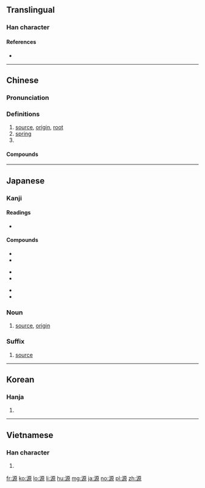 {{also|厵}}
==Translingual==

===Han character===
{{Han char|rn=85|rad=水|as=10|sn=13|four=31196|canj=EMHF|ids=⿰氵原}}

====References====
* {{Han ref|kx=0639.160|dkj=17926|dj=1046.090|hdz=31697.020|uh=6E90|ud=28304|bh=B7BD|bd=47037}}

----

==Chinese==
{{zh-forms}}

===Pronunciation===
{{zh-pron
|m=yuán
|c=jyun4
|h=pfs=pfs=ngièn
|md=nguòng
|mn=gôan
|w=3nyoe
|mc=y
|oc=y
|cat=n,pn}}

===Definitions===
{{zh-hanzi}}

# [[source]], [[origin]], [[root]]
# [[spring]]
# {{surname|lang=zh}}

====Compounds====
{{der3
| {{zh-l|能源}}
| {{zh-l|源頭}}
| {{zh-l|源源不斷}}
| {{zh-l|水源}}
| {{zh-l|上源}}
| {{zh-l|財源}}
| {{zh-l|資源}}
| {{zh-l|字源}}
| {{zh-l|詞源}}
| {{zh-l|語源}}
| {{zh-l|源泉}}
| {{zh-l|源於}}
| {{zh-l|源自}}
| {{zh-l|源出}}
| {{zh-l|起源}}
| {{zh-l|根源}}
| {{zh-l|來源}}
| {{zh-l|本源}}
| {{zh-l|世外桃源}}
}}

----

==Japanese==

===Kanji===
{{ja-kanji|grade=6|rs=水10}}

====Readings====
* {{ja-readings|goon=[[ごん]] (gon)|kanon=[[げん]] (gen)|kanyoon=[[がん]] (gan)|kun=[[みなもと]] (minamoto)}}

====Compounds====
{{top3}}
*{{l|ja|sc=Jpan|源委|tr=げんい, gen'i}}
*{{l|ja|sc=Jpan|源泉|tr=げんせん, gensen}}
{{mid3}}
*{{l|ja|sc=Jpan|源流|tr=げんりゅう, genryū}}
*{{l|ja|sc=Jpan|語源|tr=ごげん, gogen}}
{{mid3}}
*{{l|ja|sc=Jpan|根源|tr=こんげん, kongen}}
*{{l|ja|sc=Jpan|同源|tr=どうげん, dōgen}}
{{bottom}}

===Noun===
{{ja-noun|みなもと}}

# [[source]], [[origin]]

===Suffix===
{{ja-pos|suffix|げん}}

# [[source]]

----

==Korean==

===Hanja===
{{ko-hanja|hangeul=[[원]]|eumhun=|rv=won|mr=wŏn|y=wen}}

# {{defn|lang=ko|sort=水10}}

----

==Vietnamese==

===Han character===
{{vi-hantu|[[nguyên]], [[nguyễn]]|rs=水10}}

# {{defn|lang=vi|sort=水10}}

[[fr:源]]
[[ko:源]]
[[lo:源]]
[[li:源]]
[[hu:源]]
[[mg:源]]
[[ja:源]]
[[no:源]]
[[pl:源]]
[[zh:源]]